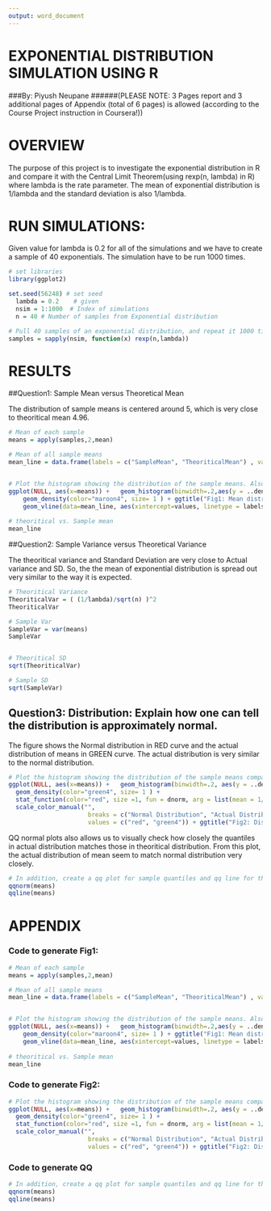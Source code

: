 ```yaml
---
output: word_document
---
```


# EXPONENTIAL DISTRIBUTION SIMULATION USING R
###By: Piyush Neupane
######(PLEASE NOTE: 3 Pages report and 3 additional pages  of Appendix (total of 6 pages) is allowed (according to the Course Project instruction in Coursera!))


# OVERVIEW
  
The purpose of this project is to investigate the exponential distribution in R and compare it with the Central Limit Theorem(using rexp(n, lambda) in R) where lambda is the rate parameter. The mean of exponential distribution is 1/lambda and the standard deviation is also 1/lambda. 

# RUN SIMULATIONS: 
Given value for lambda is 0.2 for all of the simulations and we have to create a sample of 40 exponentials. The simulation have to be run 1000 times.

```r
# set libraries
library(ggplot2)

set.seed(56248) # set seed
  lambda = 0.2    # given
  nsim = 1:1000  # Index of simulations
  n = 40 # Number of samples from Exponential distribution

# Pull 40 samples of an exponential distribution, and repeat it 1000 time
samples = sapply(nsim, function(x) rexp(n,lambda))
```


# RESULTS

##Question1: Sample Mean versus Theoretical Mean

The distribution of sample means is centered around 5, which is very close to theoritical mean 4.96.
```r
# Mean of each sample
means = apply(samples,2,mean)

# Mean of all sample means
mean_line = data.frame(labels = c("SampleMean", "TheoriticalMean") , values = c( mean(means),  1/lambda))


# Plot the histogram showing the distribution of the sample means. Also display the theoritical vs. Sample mean
ggplot(NULL, aes(x=means)) +   geom_histogram(binwidth=.2,aes(y = ..density..), fill='skyblue2', color="mediumblue" ) +
    geom_density(color="maroon4", size= 1 ) + ggtitle("Fig1: Mean distribution of the samples ") +
    geom_vline(data=mean_line, aes(xintercept=values, linetype = labels, color = labels ), size=1.5, show_guide=T) 
                 
# theoritical vs. Sample mean
mean_line
```




##Question2: Sample Variance versus Theoretical Variance

The theoritical variance and Standard Deviation are very close to Actual variance and SD. So, the the mean of exponential distribution is spread out very similar to the way it is expected.
```r
# Theoritical Variance
TheoriticalVar = ( (1/lambda)/sqrt(n) )^2
TheoriticalVar

# Sample Var
SampleVar = var(means)
SampleVar


# Theoritical SD
sqrt(TheoriticalVar)

# Sample SD
sqrt(SampleVar)

```



## Question3: Distribution: Explain how one can tell the distribution is approximately normal.
The figure shows the Normal distribution in RED curve and the actual distribution of means in GREEN curve. The actual distribution is very similar to the normal distribution. 

```r
# Plot the histogram showing the distribution of the sample means compared with the normal distribution
ggplot(NULL, aes(x=means)) +   geom_histogram(binwidth=.2, aes(y = ..density..), fill='skyblue2', color="mediumblue" ) +
  geom_density(color="green4", size= 1 ) +
  stat_function(color="red", size =1, fun = dnorm, arg = list(mean = 1/lambda, sd = sqrt(SampleVar))) +
  scale_color_manual("", 
                      breaks = c("Normal Distribution", "Actual Distribution"),
                      values = c("red", "green4")) + ggtitle("Fig2: Distribution of samples vs. Normal distribution")
```


QQ normal plots also allows us to visually check how closely the quantiles in actual distribution matches those in theoritical distribution. From this plot, the actual distribution of mean seem to match normal distribution very closely.
```r
# In addition, create a qq plot for sample quantiles and qq line for theoritical quantiles ;
qqnorm(means)
qqline(means)
```



# APPENDIX

### Code to generate Fig1:
```r
# Mean of each sample
means = apply(samples,2,mean)

# Mean of all sample means
mean_line = data.frame(labels = c("SampleMean", "TheoriticalMean") , values = c( mean(means),  1/lambda))


# Plot the histogram showing the distribution of the sample means. Also display the theoritical vs. Sample mean
ggplot(NULL, aes(x=means)) +   geom_histogram(binwidth=.2,aes(y = ..density..), fill='skyblue2', color="mediumblue" ) +
    geom_density(color="maroon4", size= 1 ) + ggtitle("Fig1: Mean distribution of the samples ") +
    geom_vline(data=mean_line, aes(xintercept=values, linetype = labels, color = labels ), size=1.5, show_guide=T) 
                 
# theoritical vs. Sample mean
mean_line
```

### Code to generate Fig2:
```r
# Plot the histogram showing the distribution of the sample means compared with the normal distribution
ggplot(NULL, aes(x=means)) +   geom_histogram(binwidth=.2, aes(y = ..density..), fill='skyblue2', color="mediumblue" ) +
  geom_density(color="green4", size= 1 ) +
  stat_function(color="red", size =1, fun = dnorm, arg = list(mean = 1/lambda, sd = sqrt(SampleVar))) +
  scale_color_manual("", 
                      breaks = c("Normal Distribution", "Actual Distribution"),
                      values = c("red", "green4")) + ggtitle("Fig2: Distribution of samples vs. Normal distribution")
```


### Code to generate QQ
```r

# In addition, create a qq plot for sample quantiles and qq line for theoritical quantiles ;
qqnorm(means)
qqline(means)
```

